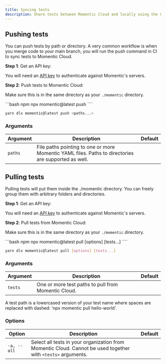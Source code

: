 ```yaml
---
title: Syncing tests
description: Share tests between Momentic Cloud and locally using the CLI
---
```


## Pushing tests

You can push tests by path or directory. A very common workflow is when you merge code to your main branch, you will run the push command in CI to sync tests to Momentic Cloud.

**Step 1**: Get an API key:

You will need an [API key](/essentials/getting-an-api-key) to authenticate against Momentic's servers.

**Step 2**: Push tests to Momentic Cloud:

Make sure this is in the same directory as your `./momentic` directory.

<CodeGroup>
```bash npm
npx momentic@latest push <paths...>
````

```bash yarn
yarn dlx momentic@latest push <paths...>
```

</CodeGroup>

### Arguments

| Argument | Description                                                                                         | Default |
| -------- | --------------------------------------------------------------------------------------------------- | ------- |
| `paths`  | File paths pointing to one or more Momentic YAML files. Paths to directories are supported as well. |         |

## Pulling tests

Pulling tests will put them inside the ./momentic directory. You can freely group them with arbitrary folders and directories.

**Step 1**: Get an API key:

You will need an [API key](/essentials/getting-an-api-key) to authenticate against Momentic's servers.

**Step 2**: Pull tests from Momentic Cloud:

Make sure this is in the same directory as your `./momentic` directory.

<CodeGroup>
```bash npm
npx momentic@latest pull [options] [tests...]
````

```bash yarn
yarn dlx momentic@latest pull [options] [tests...]
```

</CodeGroup>

### Arguments

| Argument | Description                                         | Default |
| -------- | --------------------------------------------------- | ------- |
| `tests`  | One or more test paths to pull from Momentic Cloud. |         |

A test path is a lowercased version of your test name where spaces are replaced with dashed: 'npx momentic pull hello-world'.

### Options

| Option      | Description                                                                                                  | Default |
| ----------- | ------------------------------------------------------------------------------------------------------------ | ------- |
| `-a, --all` | Select all tests in your organization from Momentic Cloud. Cannot be used together with `<tests>` arguments. |         |

